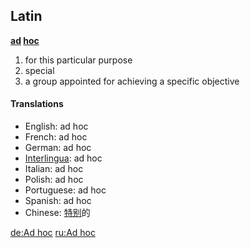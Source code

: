 == Latin ==
<!-- == [[phrase]] == "phrase" is not a part of speech, is it an adjective or perhaps an adverb? -->
'''[[ad]] [[hoc]]'''

# for this particular purpose
# special
# a group appointed for achieving a specific objective

==== Translations ====
*English: ad hoc
*French: ad hoc 
*German: ad hoc 
*[[Interlingua]]: ad hoc 
*Italian: ad hoc 
*Polish: ad hoc
*Portuguese: ad hoc
*Spanish: ad hoc
*Chinese: [[特别]]的

[[de:Ad hoc]]
[[ru:Ad hoc]]